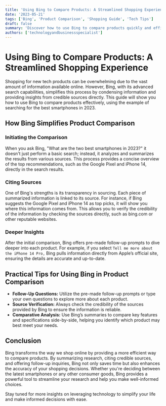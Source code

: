 ```yaml
---
title: 'Using Bing to Compare Products: A Streamlined Shopping Experience'
date: '2023-05-21'
tags: ['Bing', 'Product Comparison', 'Shopping Guide', 'Tech Tips']
draft: false
summary: 'Discover how to use Bing to compare products quickly and efficiently. This guide provides a practical example of comparing smartphones using Bing, showcasing how the search engine condenses information and cites credible sources to aid in your decision-making process.'
authors: ['technologyandbusinessspecialist']
---
```


# Using Bing to Compare Products: A Streamlined Shopping Experience

Shopping for new tech products can be overwhelming due to the vast amount of information available online. However, Bing, with its advanced search capabilities, simplifies this process by condensing information and providing insights from credible sources directly. This guide will show you how to use Bing to compare products effectively, using the example of searching for the best smartphones in 2023.

## How Bing Simplifies Product Comparison

### Initiating the Comparison

When you ask Bing, "What are the two best smartphones in 2023?" it doesn't just perform a basic search; instead, it analyzes and summarizes the results from various sources. This process provides a concise overview of the top recommendations, such as the Google Pixel and iPhone 14, directly in the search results.

### Citing Sources

One of Bing's strengths is its transparency in sourcing. Each piece of summarized information is linked to its source. For instance, if Bing suggests the Google Pixel and iPhone 14 as top picks, it will show you where this information comes from. This allows you to verify the credibility of the information by checking the sources directly, such as bing.com or other reputable websites.

### Deeper Insights

After the initial comparison, Bing offers pre-made follow-up prompts to dive deeper into each product. For example, if you select `Tell me more about the iPhone 14 Pro,` Bing pulls information directly from Apple’s official site, ensuring the details are accurate and up-to-date.

## Practical Tips for Using Bing in Product Comparison

- **Follow-Up Questions:** Utilize the pre-made follow-up prompts or type your own questions to explore more about each product.
- **Source Verification:** Always check the credibility of the sources provided by Bing to ensure the information is reliable.
- **Comparative Analysis:** Use Bing’s summaries to compare key features and specifications side-by-side, helping you identify which product may best meet your needs.

## Conclusion

Bing transforms the way we shop online by providing a more efficient way to compare products. By summarizing research, citing credible sources, and offering follow-up inquiries, Bing not only saves time but also enhances the accuracy of your shopping decisions. Whether you're deciding between the latest smartphones or any other consumer goods, Bing provides a powerful tool to streamline your research and help you make well-informed choices.

Stay tuned for more insights on leveraging technology to simplify your life and make informed decisions with ease.

